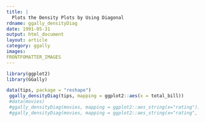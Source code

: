 ```yaml
---
title: |
  Plots the Density Plots by Using Diagonal
rdname: ggally_densityDiag
date: 1991-05-31
output: html_document
layout: article
category: ggally
images:
FRONTFOMATTER_IMAGES
---
```


```r
library(ggplot2)
library(GGally)
```

```r

data(tips, package = "reshape")
 ggally_densityDiag(tips, mapping = ggplot2::aes(x = total_bill))
 #data(movies)
 #ggally_densityDiag(movies, mapping = ggplot2::aes_string(x="rating"))
 #ggally_densityDiag(movies, mapping = ggplot2::aes_string(x="rating", color = "mpaa"))



```